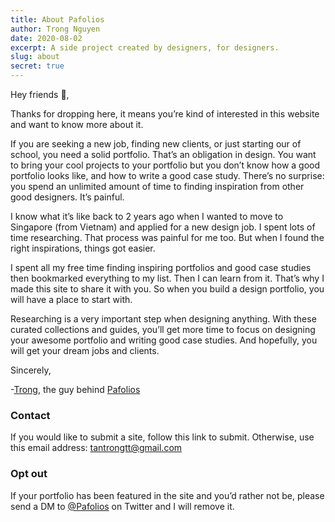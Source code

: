 ```yaml
---
title: About Pafolios
author: Trong Nguyen
date: 2020-08-02
excerpt: A side project created by designers, for designers.
slug: about
secret: true
---
```

Hey friends 🤘,

Thanks for dropping here, it means you’re kind of interested in this website and want to know more about it.

If you are seeking a new job, finding new clients, or just starting our of school, you need a solid portfolio. That’s an obligation in design. You want to bring your cool projects to your portfolio but you don’t know how a good portfolio looks like, and how to write a good case study. There’s no surprise: you spend an unlimited amount of time to finding inspiration from other good designers. It’s painful.

I know what it’s like back to 2 years ago when I wanted to move to Singapore (from Vietnam) and applied for a new design job. I spent lots of time researching. That process was painful for me too. But when I found the right inspirations, things got easier.

I spent all my free time finding inspiring portfolios and good case studies then bookmarked everything to my list. Then I can learn from it. That’s why I made this site to share it with you. So when you build a design portfolio, you will have a place to start with.

Researching is a very important step when designing anything. With these curated collections and guides, you’ll get more time to focus on designing your awesome portfolio and writing good case studies. And hopefully, you will get your dream jobs and clients.

Sincerely,

-[Trong](https://trongnguyen.co), the guy behind [Pafolios](https://twitter.com/pafolios)

### Contact
If you would like to submit a site, follow this link to submit. Otherwise, use this email address: [tantrongtt@gmail.com](mailto:tantrongtt@gmail.com) 

### Opt out

If your portfolio has been featured in the site and you’d rather not be, please send a DM to [@Pafolios](https://twitter.com/pafolios) on Twitter and I will remove it.